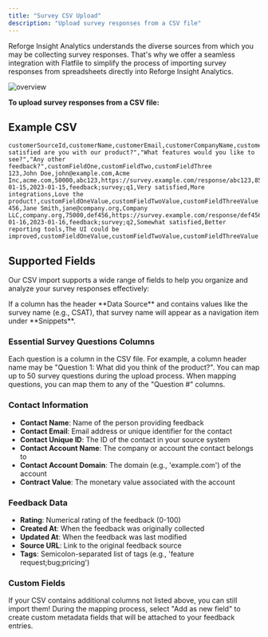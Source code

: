 ```yaml
---
title: "Survey CSV Upload"
description: "Upload survey responses from a CSV file"
---
```


Reforge Insight Analytics understands the diverse sources from which you may be collecting survey responses. That's why we offer a seamless integration with Flatfile to simplify the process of importing survey responses from spreadsheets directly into Reforge Insight Analytics.

![overview](/images/aggregation02.png)

**To upload survey responses from a CSV file:**

## Example CSV

```csv
customerSourceId,customerName,customerEmail,customerCompanyName,customerCompanyDomain,contractValue,sourceId,sourceUrl,rating,createdAt,updatedAt,tags,"How satisfied are you with our product?","What features would you like to see?","Any other feedback?",customFieldOne,customFieldTwo,customFieldThree
123,John Doe,john@example.com,Acme Inc,acme.com,50000,abc123,https://survey.example.com/response/abc123,85,2023-01-15,2023-01-15,feedback;survey;q1,Very satisfied,More integrations,Love the product!,customFieldOneValue,customFieldTwoValue,customFieldThreeValue
456,Jane Smith,jane@company.org,Company LLC,company.org,75000,def456,https://survey.example.com/response/def456,70,2023-01-16,2023-01-16,feedback;survey;q2,Somewhat satisfied,Better reporting tools,The UI could be improved,customFieldOneValue,customFieldTwoValue,customFieldThreeValue
```

## Supported Fields

Our CSV import supports a wide range of fields to help you organize and analyze your survey responses effectively:

<Tip>
  If a column has the header **Data Source** and contains values like the survey name (e.g., CSAT), that survey name will appear as a navigation item under **Snippets**.
</Tip>

### Essential Survey Questions Columns

Each question is a column in the CSV file. For example, a column header name may be "Question 1: What did you think of the product?". You can map up to 50 survey questions during the upload process.
When mapping questions, you can map them to any of the "Question #" columns.

### Contact Information

- **Contact Name**: Name of the person providing feedback
- **Contact Email**: Email address or unique identifier for the contact
- **Contact Unique ID**: The ID of the contact in your source system
- **Contact Account Name**: The company or account the contact belongs to
- **Contact Account Domain**: The domain (e.g., 'example.com') of the account
- **Contract Value**: The monetary value associated with the account

### Feedback Data

- **Rating**: Numerical rating of the feedback (0-100)
- **Created At**: When the feedback was originally collected
- **Updated At**: When the feedback was last modified
- **Source URL**: Link to the original feedback source
- **Tags**: Semicolon-separated list of tags (e.g., 'feature request;bug;pricing')

### Custom Fields

If your CSV contains additional columns not listed above, you can still import them\! During the mapping process, select "Add as new field" to create custom metadata fields that will be attached to your feedback entries.